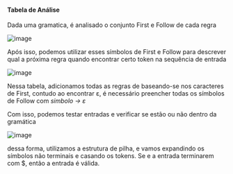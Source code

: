 






#### Tabela de Análise

Dada uma gramatica, é analisado o conjunto First e Follow de cada regra

![image](image_358.png)

Após isso, podemos utilizar esses símbolos de First e Follow para
descrever qual a próxima regra quando encontrar certo token na sequência
de entrada

![image](image_359.png)

Nessa tabela, adicionamos todas as regras de baseando-se nos caracteres
de First, contudo ao encontrar ε, é necessário preencher todas os
símbolos de Follow com *simbolo → ε*

Com isso, podemos testar entradas e verificar se estão ou não dentro da
gramática

![image](image_360.png)

dessa forma, utilizamos a estrutura de pilha, e vamos expandindo os
símbolos não terminais e casando os tokens. Se e a entrada terminarem
com \$, então a entrada é válida.


